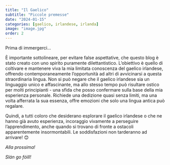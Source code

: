 ```yaml
---
title: "Il Gaelico"
subtitle: "Piccole premesse"
date: "2024-01-15"
categories: [gaelico, irlandese, irlanda]
image: "image.jpg"
order: 2
---
```


Prima di immergerci...

È importante sottolineare, per evitare false aspettative, che questo blog è stato creato con uno spirito puramente dilettantistico. L'obiettivo è quello di coltivare e mantenere viva la mia limitata conoscenza del gaelico irlandese, offrendo contemporaneamente l'opportunità ad altri di avvicinarsi a questa straordinaria lingua. 
Non si può negare che il gaelico irlandese sia un linguaggio unico e affascinante, ma allo stesso tempo può risultare ostico per molti principianti - una sfida che posso confermare sulla base della mia esperienza personale. Richiede una dedizione quasi senza limiti, ma una volta afferrata la sua essenza, offre emozioni che solo una lingua antica può regalare.

Quindi, a tutti coloro che desiderano esplorare il gaelico irlandese o che ne hanno già avuto esperienza, incoraggio vivamente a perseguire l'apprendimento, anche quando si trovano di fronte a ostacoli apparentemente insormontabili. Le soddisfazioni non tarderanno ad arrivare! 😊

*Alla prossima!*

*Slán go fóill!*

